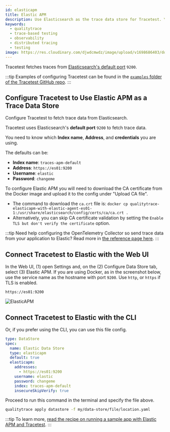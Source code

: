 ```yaml
---
id: elasticapm
title: Elastic APM
description: Use Elasticsearch as the trace data store for Tracetest. You can use the native connection from Tracetest to pull telemetry data directly from Elasticsearch.
keywords:
  - qualitytrace
  - trace-based testing
  - observability
  - distributed tracing
  - testing
image: https://res.cloudinary.com/djwdcmwdz/image/upload/v1698686403/docs/Blog_Thumbnail_14_rsvkmo.jpg
---
```


Tracetest fetches traces from [Elasticsearch's default port](https://discuss.elastic.co/t/what-are-ports-9200-and-9300-used-for/238578) `9200`.

:::tip
Examples of configuring Tracetest can be found in the [`examples` folder of the Tracetest GitHub repo](https://github.com/intelops/qualitytrace/tree/main/examples).
:::

## Configure Tracetest to Use Elastic APM as a Trace Data Store

Configure Tracetest to fetch trace data from Elasticsearch.

Tracetest uses Elasticsearch's **default port** `9200` to fetch trace data.

You need to know which **Index name**, **Address**, and **credentials** you are using.

The defaults can be:

- **Index name**: `traces-apm-default`
- **Address**: `https://es01:9200`
- **Username**: `elastic`
- **Password**: `changeme`

To configure Elastic APM you will need to download the CA certificate from the Docker image and upload it to the config under "Upload CA file".

- The command to download the `ca.crt` file is:
  `docker cp qualitytrace-elasticapm-with-elastic-agent-es01-1:/usr/share/elasticsearch/config/certs/ca/ca.crt .`
- Alternatively, you can skip CA certificate validation by setting the `Enable TLS but don't verify the certificate` option.

:::tip
Need help configuring the OpenTelemetry Collector so send trace data from your application to Elastic? Read more in [the reference page here](/configuration/opentelemetry-collector-configuration-file-reference).
:::

## Connect Tracetest to Elastic with the Web UI

In the Web UI, (1) open Settings and, on the (2) Configure Data Store tab, select (3) Elastic APM. If you are using Docker, as in the screenshot below, use the service name as the hostname with port `9200`. Use `http`, or `https` if TLS is enabled.

```
https://es01:9200
```

![ElasticAPM](../img/ElasticAPM-settings.png)

## Connect Tracetest to Elastic with the CLI

Or, if you prefer using the CLI, you can use this file config.

```yaml
type: DataStore
spec:
  name: Elastic Data Store
  type: elasticapm
  default: true
  elasticapm:
    addresses:
      - https://es01:9200
    username: elastic
    password: changeme
    index: traces-apm-default
    insecureSkipVerify: true
```

Proceed to run this command in the terminal and specify the file above.

```bash
qualitytrace apply datastore -f my/data-store/file/location.yaml
```

:::tip
To learn more, [read the recipe on running a sample app with Elastic APM and Tracetest](/examples-tutorials/recipes/running-qualitytrace-with-elasticapm).
:::
